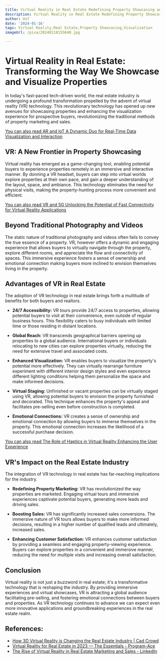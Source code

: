 ```yaml
---
title: Virtual Reality in Real Estate Redefining Property Showcasing and Visualization
description: Virtual Reality in Real Estate Redefining Property Showcasing and Visualization
author: Usf
date: '2024-01-16'
tags: Virtual Reality,Real Estate,Property Showcasing,Visualization
imageUrl: /pixa/20240118155648.jpg

---
```

# Virtual Reality in Real Estate: Transforming the Way We Showcase and Visualize Properties

In today's fast-paced tech-driven world, the real estate industry is undergoing a profound transformation propelled by the advent of virtual reality (VR) technology. This revolutionary technology has opened up  new avenues for showcasing properties and enhancing the visualization experience  for prospective buyers, revolutionizing the traditional methods of property marketing and sales.

[You can also read AR and IoT A Dynamic Duo for Real-Time Data Visualization and Interaction](AR%20and%20IoT%20A%20Dynamic%20Duo%20for%20Real-Time%20Data%20Visualization%20and%20Interaction)


## VR: A New  Frontier in Property Showcasing

Virtual reality has emerged as a game-changing tool,  enabling  potential buyers  to experience properties remotely in an  immersive and interactive manner. By  donning a VR headset, buyers can step  into virtual worlds explore properties at their own pace, and  gain a deeper understanding of the layout, space, and ambiance. This technology eliminates the need for physical  visits, making the property-hunting  process more convenient and efficient.

[You can also read  VR and 5G Unlocking the Potential of Fast Connectivity for Virtual Reality Applications](VR%20and%205G%20Unlocking%20the%20Potential%20of%20Fast%20Connectivity%20for%20Virtual%20Reality%20Applications)


##  Beyond Traditional Photography  and Videos

The static nature of traditional photography  and  videos often fails  to  convey the true essence of a property. VR, however offers a dynamic and engaging experience that allows buyers to virtually navigate through the  property, explore different rooms, and appreciate the flow and connectivity of spaces. This immersive experience  fosters  a sense of ownership and emotional  connection making buyers  more  inclined to  envision themselves living  in the  property.

## Advantages of VR  in Real Estate

The adoption  of VR technology  in real estate brings forth a multitude of benefits for both buyers and realtors.

- **24/7 Accessibility:** VR tours provide 24/7 access to properties, allowing potential buyers to visit at their convenience, even outside of regular business hours. This flexibility caters to busy individuals with limited time or those residing in distant locations.

- **Global Reach:** VR  transcends  geographical barriers opening up properties to a global audience. International buyers or individuals  relocating  to new cities  can explore properties virtually, reducing the need for extensive travel and associated costs.

- **Enhanced Visualization:** VR enables buyers to  visualize the property's potential more effectively. They can virtually rearrange furniture experiment with different interior design styles and even experience different lighting conditions helping them personalize the  space and  make informed decisions.

- **Virtual Staging:** Unfinished or vacant properties can be virtually staged using VR, allowing potential buyers to  envision the property furnished and decorated. This technique enhances the property's appeal and facilitates pre-selling even before construction is  completed.

- **Emotional  Connections:**  VR creates a sense of ownership and emotional connection by allowing buyers to immerse themselves in the property. This emotional  connection increases the likelihood of a successful  purchase decision.

[You can  also read The Role of Haptics in Virtual Reality Enhancing the User Experience](The%20Role%20of%20Haptics%20in%20Virtual%20Reality%20Enhancing%20the%20User%20Experience)


## VR's Impact on the  Real Estate Industry

The  integration of VR technology in  real  estate has far-reaching implications for the industry.

- **Redefining Property Marketing:** VR has revolutionized the way properties are marketed. Engaging virtual tours  and immersive experiences captivate potential buyers, generating more leads and driving sales.

- **Boosting  Sales:** VR has significantly increased sales conversions. The immersive  nature of VR tours  allows  buyers to make more informed decisions, resulting in a higher number of qualified leads and ultimately, increased sales.

- **Enhancing Customer Satisfaction:** VR enhances customer satisfaction by providing a seamless and engaging property-viewing experience. Buyers can explore properties in a convenient and immersive manner, reducing the need for multiple visits and increasing overall satisfaction.

## Conclusion

Virtual reality is  not just  a buzzword in real estate; it's a transformative technology that is  reshaping the industry. By providing  immersive experiences and virtual showcases, VR is attracting a global audience facilitating pre-selling, and  fostering emotional  connections  between buyers and properties. As VR technology continues to advance we can expect even more innovative applications and groundbreaking experiences in the real estate realm.

## References:
- [How 3D Virtual Reality is Changing the Real Estate Industry | Cad Crowd](https://www.cadcrowd.com/blog/how-virtual-reality-is-changing-the-real-estate-industry/)
- [Virtual Reality for Real Estate in 2023 — The Essentials - Program-Ace](https://program-ace.com/blog/virtual-reality-for-real-estate/)
- [The Rise of Virtual Reality in Real Estate Marketing and Sales - LinkedIn](https://www.linkedin.com/pulse/rise-virtual-reality-real-estate-marketing-sales-synctheagency)
